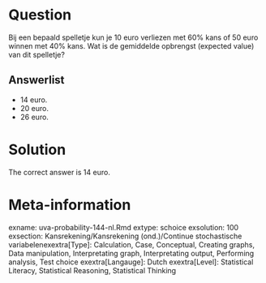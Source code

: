 Question
========

Bij een bepaald spelletje kun je 10 euro verliezen met 60% kans of 50 euro winnen met 40% kans. Wat is de gemiddelde opbrengst (expected value) van dit spelletje? 

Answerlist
----------
* 14 euro.
* 20 euro.
* 26 euro.

Solution
========

The correct answer is  14 euro. 

Meta-information
================
exname: uva-probability-144-nl.Rmd 
extype: schoice 
exsolution: 100 
exsection: Kansrekening/Kansrekening (ond.)/Continue stochastische variabelenexextra[Type]: Calculation, Case, Conceptual, Creating graphs, Data manipulation, Interpretating graph, Interpretating output, Performing analysis, Test choice 
exextra[Langauge]: Dutch 
exextra[Level]: Statistical Literacy, Statistical Reasoning, Statistical Thinking 
